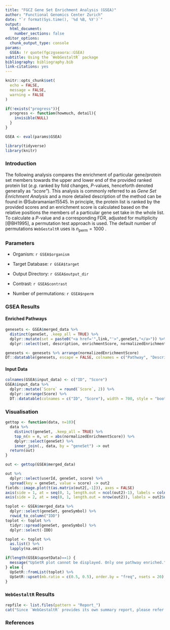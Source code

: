 ```yaml
---
title: "FGCZ Gene Set Enrichment Analysis (GSEA)"
author: "Functional Genomics Center Zurich"
date: "`r format(Sys.time(), '%d %B, %Y')`"
output:
  html_document:
    number_sections: false
editor_options:
  chunk_output_type: console
params:
  GSEA: !r quote(fgczgseaora::GSEA)
subtitle: Using the `WebGestaltR` package
bibliography: bibliography.bib
link-citations: yes
---
```


```r
knitr::opts_chunk$set(
  echo = FALSE,
  message = FALSE,
  warning = FALSE
)

if(!exists("progress")){
  progress <- function(howmuch, detail){
    invisible(NULL)
  }
}

GSEA <- eval(params$GSEA)

library(tidyverse)
library(knitr)
```

### Introduction

The following analysis compares the enrichment of particular gene/protein set members towards the upper and lower end of the provided ranked protein list (*e.g.* ranked by fold changes, *P*-values, henceforth denoted generally as *"score"*). This analysis is commonly referred to as *Gene Set Enrichment Analysis* and a more detailed description of the method can be found in @Subramanian15545. In principle, the protein list is ranked by the provided scores and an enrichment score is calculated based on the relative positions the members of a particular gene set take in the whole list. To calculate a *P*-value and a corresponding FDR, adjusted for multiplicity [@BH1995], a permutation test approach is used. The default number of permutations `WebGestaltR` uses is $n_\text{perm}=1000$ \footnote{Note that due to run time issues the number of permutations is 10 per default in the `fgczgseaora` run scripts. If more accurate results are required `nperm` has to be adjusted accordingly in the run script.}.

### Parameters

* Organism: `r GSEA$organism`

* Target Database: `r GSEA$target`

* Output Directory: `r GSEA$output_dir`

* Contrast: `r GSEA$contrast`

* Number of permutations: `r GSEA$nperm`

### GSEA Results {.tabset .tabset-pills}

#### Enriched Pathways

```r
genesets <- GSEA$merged_data %>% 
  distinct(geneSet, .keep_all = TRUE) %>% 
  dplyr::mutate(set = paste0("<a href='",link,"'>",geneSet,"</a>")) %>% 
  dplyr::select(set, description, enrichmentScore, normalizedEnrichmentScore, pValue, FDR)

genesets <- genesets %>% arrange(normalizedEnrichmentScore)
DT::datatable(genesets, escape = FALSE, colnames = c("Pathway", "Description", "enrichmentScore", "normalizedEnrichmentScore", "P-value","Adj. P-value"), style = "bootstrap") %>% DT::formatRound(digits = 3, columns = c("enrichmentScore", "normalizedEnrichmentScore", "pValue", "FDR"))
```

#### Input Data

```r
colnames(GSEA$input_data) <- c("ID", "Score")
GSEA$input_data %>%
  dplyr::mutate(`Score` = round(`Score`, 2)) %>% 
  dplyr::arrange(Score) %>% 
  DT::datatable(colnames = c("ID", "Score"), width = 700, style = "bootstrap")
```

### Visualisation

```r

gettop <- function(data, n=10){
  data %>% 
    distinct(geneSet, .keep_all = TRUE) %>%
    top_n(n = n, wt = abs(normalizedEnrichmentScore)) %>% 
    dplyr::select(geneSet) %>% 
    inner_join(., data, by = "geneSet") -> out
  return(out)
}

out <- gettop(GSEA$merged_data)

out %>% 
  dplyr::select(userId, geneSet, score) %>% 
  spread(key = geneSet, value = score) -> out2
fields::image.plot(t(as.matrix(out2[,-1])), axes = FALSE)
axis(side = 1, at = seq(0, 1, length.out = ncol(out2)-1), labels = colnames(out2)[-1], lwd = 0, lwd.ticks = 0, las = 2, cex.axis = 0.8)
axis(side = 2, at = seq(0, 1, length.out = nrow(out2)), labels = out2$userId, lwd = 0, lwd.ticks = 0, las = 1, cex.axis = 0.5)
```

```r
toplot <- GSEA$merged_data %>%
  dplyr::select(geneSet, geneSymbol) %>%
  rowid_to_column("IDD")
toplot <- toplot %>%
  tidyr::spread(geneSet, geneSymbol) %>%
  dplyr::select(-IDD) 

toplot <- toplot %>%
  as.list() %>%
  lapply(na.omit)

if(length(GSEA$upsetData)==1) {
  message("UpSetR plot cannot be displayed. Only one pathway enriched.")
} else {
  UpSetR::fromList(toplot) %>%
  UpSetR::upset(mb.ratio = c(0.5, 0.5), order.by = "freq", nsets = 20)
}
```


### `WebGestaltR` Results

```r
repfile <- list.files(pattern = "Report_")
cat("Since `WebGestaltR` provides its own summary report, please refer to [this file](", file.path(repfile), ").", sep = "")
```

### References


